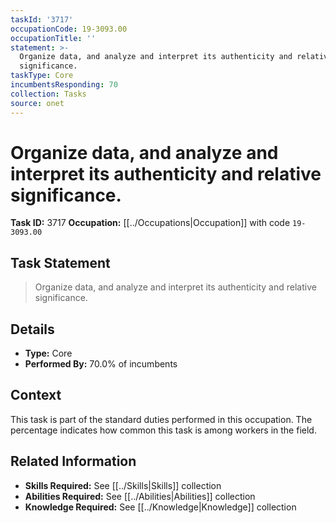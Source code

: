 ```yaml
---
taskId: '3717'
occupationCode: 19-3093.00
occupationTitle: ''
statement: >-
  Organize data, and analyze and interpret its authenticity and relative
  significance.
taskType: Core
incumbentsResponding: 70
collection: Tasks
source: onet
---
```

# Organize data, and analyze and interpret its authenticity and relative significance.

**Task ID:** 3717
**Occupation:** [[../Occupations|Occupation]] with code `19-3093.00`

## Task Statement

> Organize data, and analyze and interpret its authenticity and relative significance.

## Details

- **Type:** Core
- **Performed By:** 70.0% of incumbents

## Context

This task is part of the standard duties performed in this occupation. The percentage indicates how common this task is among workers in the field.

## Related Information

- **Skills Required:** See [[../Skills|Skills]] collection
- **Abilities Required:** See [[../Abilities|Abilities]] collection
- **Knowledge Required:** See [[../Knowledge|Knowledge]] collection
